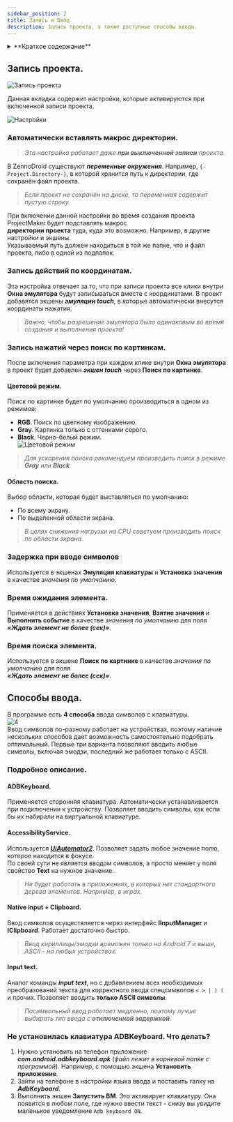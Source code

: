 ```yaml
---
sidebar_position: 2
title: Запись и Ввод
description: Запись проекта, а также доступные способы ввода. 
---  
```


<details>
<summary>**Краткое содержание**</summary>
<!--All you need is a blank line-->

    + Запись проекта. 
        + Автоматически вставлять макрос директории.
        + Запись действий по координатам.
        + Запись нажатий через поиск по картинкам. 
        + Задержка при вводе символов 
        + Время ожидания и поиска элемента.
    + Способы ввода.   
        + ADBKeyboard. 
        + AccessibilityService.  
        + Native input + Clipboard.  
        + Input text. 
        + Не установилась клавиатура ADBKeyboard. Что делать?
</details>

## Запись проекта.  
![Запись проекта](./assets/Record_and_InputMethods/Record_and_InputMethods_pic2.png)  

Данная вкладка содержит настройки, которые активируются при включенной записи проекта.  

![Настройки](./assets/Record_and_InputMethods/Record_and_InputMethods_pic1.png) 
### Автоматически вставлять макрос директории.  
> *Эта настройка работает даже **при выключенной записи** проекта.*  

В ZennoDroid существуют ***переменные окружения***. Например, `{-Project.Directory-}`, в которой хранится путь к директории, где сохранён файл проекта.  
> *Если проект не сохранён на диске, то переменная содержит пустую строку.*  

При включении данной настройки во время создания проекта ProjectMaker будет подставлять макрос  
**директории проекта** туда, куда это возможно. Например, в другие настройки и экшены.  
Указываемый путь должен находиться в той же папке, что и файл проекта, либо в одной из подпапок.  
### Запись действий по координатам.  
Эта настройка отвечает за то, что при записи проекта все клики внутри **Окна эмулятора** будут записываться вместе с координатами. В проект добавятся экшены ***эмуляции touch***, в которые автоматически внесутся координаты нажатия.  
> *Важно, чтобы разрешение эмулятора было одинаковым во время создания и выполнения проекта!*  
### Запись нажатий через поиск по картинкам.  
После включения параметра при каждом клике внутри **Окна эмулятора** в проект будет добавлен ***экшен touch*** через **Поиск по картинке**.  
#### Цветовой режим.  
Поиск по картинке будет по умолчанию производиться в одном из режимов:    
- **RGB**. Поиск по цветному изображению.        
- **Gray**. Картинка только с оттенками серого.      
- **Black**. Черно-белый режим.  
![Цветовой режим](./assets/Record_and_InputMethods/Record_and_InputMethods_pic4.png)  
> *Для ускорения поиска рекомендуем производить поиск в режиме **Gray** или **Black***  
#### Область поиска.  
Выбор области, которая будет выставляться по умолчанию:  
- По всему экрану.  
- По выделенной области экрана.  
> *В целях снижения нагрузки на CPU советуем производить поиск по области экрана*.  
### Задержка при вводе символов 
Используется в экшенах **Эмуляция клавиатуры** и **Установка значения** в качестве *значения по умолчанию*.  
### Время ожидания элемента.  
Применяется в действиях **Установка значения**, **Взятие значения** и **Выполнить событие**  в качестве *значения по умолчанию* для поля ***«Ждать элемент не более (сек)»***.  
### Время поиска элемента.  
Используется в экшене **Поиск по картинке** в качестве *значения по умолчанию* для поля  
***«Ждать элемент не более (сек)»***.  
## Способы ввода.  
В программе есть **4 способа** ввода символов с клавиатуры.  
![4](./assets/Record_and_InputMethods/Record_and_InputMethods_pic3.png)  
Ввод символов по-разному работает на устройствах, поэтому наличие нескольких способов дает возможность самостоятельно подобрать оптимальный. Первые три варианта позволяют вводить любые символы, включая эмодзи, последний же работает только с ASCII.  
### Подробное описание.  
#### ADBKeyboard.  
Применяется сторонняя клавиатура. Автоматически устанавливается при подключении к устройству. Позволяет вводить символы, как если бы их набирали на виртуальной клавиатуре.  
#### AccessibilityService.  
Используется [***UiAutomator2***](https://github.com/appium/appium-uiautomator2-driver). Позволяет задать любое значение полю, которое находится в фокусе.  
По своей сути не является вводом символов, а просто меняет у поля свойство **Text** на нужное значение.  
> *Не будет работать в приложениях, в которых нет стандартного дерева элементов. Например, в играх.*  
#### Native input + Clipboard.
Ввод символов осуществляется через интерфейс **IInputManager** и **IClipboard**. Работает достаточно быстро.  
> *Ввод кириллицы/эмодзи возможен только на Android 7 и выше, ASCII - на любых устройствах.*  
#### Input text.  
Аналог команды ***input text***, но с добавлением всех необходимых преобразований текста для корректного ввода спецсимволов  `< > | ) (` и прочих. Позволяет вводить **только ASCII символы**.  
> *Посимвольный ввод работает медленно, поэтому лучше выбирать тип ввода с **отключенной задержкой**.*  
### Не установилась клавиатура ADBKeyboard. Что делать?  
1. Нужно установить на телефон приложение ***com.android.adbkeyboard.apk*** (*файл лежит в корневой папке с программой*). Например, с помощью экшена **Установить приложение**.  
2. Зайти на телефоне в настройки языка ввода и поставить галку на ***AdbKeyboard***.  
3. Выполнить экшен **Запустить ВМ**. Это активирует клавиатуру. Она появится в любом поле, где нужно ввести текст - снизу вы увидите маленькое уведомление `Adb keyboard ON`.   
 